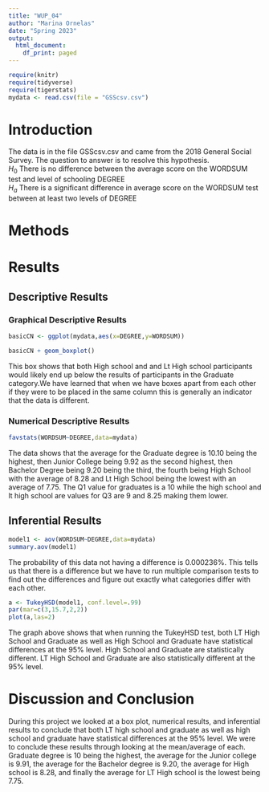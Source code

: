```yaml
---
title: "WUP_04"
author: "Marina Ornelas"
date: "Spring 2023"
output:
  html_document:
    df_print: paged
---
```


```r
require(knitr)
require(tidyverse)
require(tigerstats)
mydata <- read.csv(file = "GSScsv.csv")
```

# Introduction

<!--In this section you explain what you are trying to show.  Where did the data come from?  What is the research or other question you are trying to answer?!-->

The data is in the file GSScsv.csv and came from the 2018 General Social Survey. The question to answer is to resolve this hypothesis.\
$H_0$ There is no difference between the average score on the WORDSUM test and level of schooling DEGREE\
$H_a$ There is a significant difference in average score on the WORDSUM test between at least two levels of DEGREE

# Methods

<!--Decide on your methods:  use "variable analysis" or other appropriate descriptors.  Make sure to choose at least one graphical method and at least one numerical method.!-->

# Results

<!--Divide this section into two sub-sections:  One for your descriptive  results and one for your inferential results.!-->

## Descriptive Results

### Graphical Descriptive Results

<!--Graphical results here.  Make sure to show your code.  Provide appropriate labels for axes, giving units if possible, and provide a good title for the graph, too.  Use the graphical results to describe the patterns if any that exist in the data as focused toward the research question!-->

```r
basicCN <- ggplot(mydata,aes(x=DEGREE,y=WORDSUM))

basicCN + geom_boxplot()
```

This box shows that both High school and and Lt High school participants would likely end up below the results of participants in the Graduate category.We have learned that when we have boxes apart from each other if they were to be placed in the same column this is generally an indicator that the data is different.

### Numerical Descriptive Results

<!--Numerical results go here. Use the numerical results to describe the patterns if any that exist in the data as focused toward the research question!-->

```r
favstats(WORDSUM~DEGREE,data=mydata)
```

The data shows that the average for the Graduate degree is 10.10 being the highest, then Junior College being 9.92 as the second highest, then Bachelor Degree being 9.20 being the third, the fourth being High School with the average of 8.28 and 
Lt High School being the lowest with an average of 7.75. The Q1 value for graduates is a 10 while the high school and lt high school are values for Q3 are 9 and 8.25 making them lower. 

## Inferential Results

<!--State hypothesis clearly.  Make sure your discussion of the inferential test covers all the aspects that the test output produces, such as test statistic, p-value etc.  Make a decision about the null hypothesis, explain the assumptions on which the selected test/procedure was based, and why the chosen procedure satisfys the assumptions and is appropriate to answer the research question!-->

```r
model1 <- aov(WORDSUM~DEGREE,data=mydata)
summary.aov(model1)
```

The probability of this data not having a difference is 0.000236%. This tells us that there is a difference but we have to run multiple comparison tests to find out the differences and figure out exactly what categories differ with each other. 

```r
a <- TukeyHSD(model1, conf.level=.99)
par(mar=c(3,15.7,2,2))
plot(a,las=2)
```

The graph above shows that when running the TukeyHSD test, both LT High School and Graduate as well as High School and Graduate have statistical differences at the 95% level. High School and Graduate are statistically different. LT High School and Graduate are also statistically different at the 95% level. 


# Discussion and Conclusion

<!--Discussion and conclusion here.  If you found a relationship be sure to consider whether the relationship occurs because one of the variavbles causes the other, or whether they perhasps are related for some other reason.  Watch the chapter 6 videos from the GeorgeTown videos collection.!-->

During this project we looked at a box plot, numerical results, and inferential results to conclude that both LT high school and graduate as well as high school and graduate have statistical differences at the 95% level. We were to conclude these results through looking at the mean/average of each. Graduate degree is 10 being the highest, the average for the Junior college is 9.91, the average for the Bachelor degree is 9.20, the average for High school is 8.28, and finally the average for LT High school is the lowest being 7.75.